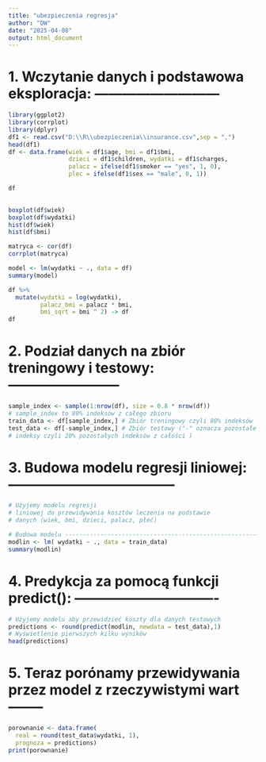 ```yaml
---
title: "ubezpieczenia regresja"
author: "DW"
date: "2025-04-08"
output: html_document
---
```

# 1. Wczytanie danych i podstawowa eksploracja: ---------------------------
```r
library(ggplot2)
library(corrplot)
library(dplyr)
df1 <- read.csv("D:\\R\\ubezpieczenia\\insurance.csv",sep = ",")
head(df1)
df <- data.frame(wiek = df1$age, bmi = df1$bmi, 
                 dzieci = df1$children, wydatki = df1$charges,
                 palacz = ifelse(df1$smoker == "yes", 1, 0), 
                 plec = ifelse(df1$sex == "male", 0, 1))

df
 
```
```r
boxplot(df$wiek)
boxplot(df$wydatki)
hist(df$wiek)
hist(df$bmi)

```
```r
matryca <- cor(df)
corrplot(matryca)
```
```r
model <- lm(wydatki ~ ., data = df)
summary(model)
```
```r
df %>%
  mutate(wydatki = log(wydatki),
         palacz_bmi = palacz * bmi,
         bmi_sqrt = bmi ^ 2) -> df
df

```

# 2. Podział danych na zbiór treningowy i testowy: ------------------------
```r
sample_index <- sample(1:nrow(df), size = 0.8 * nrow(df))
# sample_index to 80% indeksów z całego zbioru
train_data <- df[sample_index,] # Zbiór treningowy czyli 80% indeksów
test_data <- df[-sample_index,] # Zbiór testowy ("-" oznacza pozostałe
# indeksy czyli 20% pozostałych indeksów z całości )
```

# 3. Budowa modelu regresji liniowej:  ------------------------------------
```r
# Użyjemy modelu regresji
# liniowej do przewidywania kosztów leczenia na podstawie
# danych (wiek, bmi, dzieci, palacz, płeć)

# Budowa modelu -----------------------------------------------------------
modlin <- lm( wydatki ~ ., data = train_data)
summary(modlin)
```
# 4. Predykcja za pomocą funkcji predict(): -------------------------------
```r
# Użyjemy modelu aby przewidzieć koszty dla danych testowych
predictions <- round(predict(modlin, newdata = test_data),1)
# Wyświetlenie pierwszych kilku wyników
head(predictions)
```
# 5. Teraz porónamy przewidywania przez model z rzeczywistymi wart --------
```r
porownanie <- data.frame(
  real = round(test_data$wydatki, 1),
  prognoza = predictions)
print(porownanie)
```

